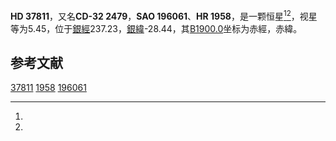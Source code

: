 {{Starbox begin
| name = HD 37811
}}
{{Starbox observe
| epoch = [[J2000.0|J2000.0]]
| constell = {{星座名待查}}<ref name=SIMBAD>{{cite web
 | url=http://simbad.u-strasbg.fr/simbad/sim-id?Ident=HR+1958
 | title =Pulsating variable Star
 | publisher=Centre de Données astronomiques de Strasbourg
 | work=SIMBAD
 | accessdate=2012-07-13}}</ref><ref name=DATA>{{cite web
 | url=http://vizier.u-strasbg.fr/viz-bin/VizieR-5?-out.add=.&-source=5050&-corr=PK=HR&-out.max=9999&HR=1958
 | title=VizieR Detailed Page
 | accessdate=2012-07-13
 | archive-date=2016-03-05
 | archive-url=https://web.archive.org/web/20160305200651/http://vizier.u-strasbg.fr/viz-bin/VizieR-5?-out.add=.&-source=5050&-corr=PK=HR&-out.max=9999&HR=1958
 | dead-url=no
 }}</ref>
| 星官 = 
| ra = {{RA|5|39|49.8}}<ref name=SIMBAD /><ref name=DATA />
| dec = {{DEC|-32|37|45}}<ref name=SIMBAD /><ref name=DATA />
| appmag_v = 5.45<ref name=SIMBAD /><ref name=DATA />
}}
{{Starbox character
| class = G6-8III<ref name=SIMBAD /><ref name=DATA />
| b-v = 0.92<ref name=SIMBAD /><ref name=DATA />
| u-b = <ref name=SIMBAD /><ref name=DATA />
| r-i = 0.47<ref name=SIMBAD /><ref name=DATA />
| variable = 
}}
{{Starbox astrometry
| radial_v = 
| prop_mo_ra = -8
| parallax = 
| p_error = 
}}
{{Starbox catalog
| names =CD-32 2479，[[SAO星表|SAO]] 196061，[[HD星表|HD]] 37811，[[HR星表|HR]] 1958}}
{{Starbox reference |Simbad=HR+1958}}
{{Starbox end}}

'''HD 37811'''，又名'''CD-32 2479'''，'''SAO 196061'''、'''HR 1958'''，是一颗恒星<ref name=SIMBAD /><ref name=DATA />，视星等为5.45，位于[[銀道座標系|銀經]]237.23，[[銀道座標系|銀緯]]-28.44，其[[B1900.0|B1900.0]]坐标为赤經{{RA|5|36|7.8}}，赤緯{{DEC|-32|-28.44|54}}。

== 参考文献 ==
{{reflist}}

{{star-stub}}

[[Category:HD和HDE天體|37811]]
[[Category:HR天體|1958]]
[[Category:SAO天體|196061]]